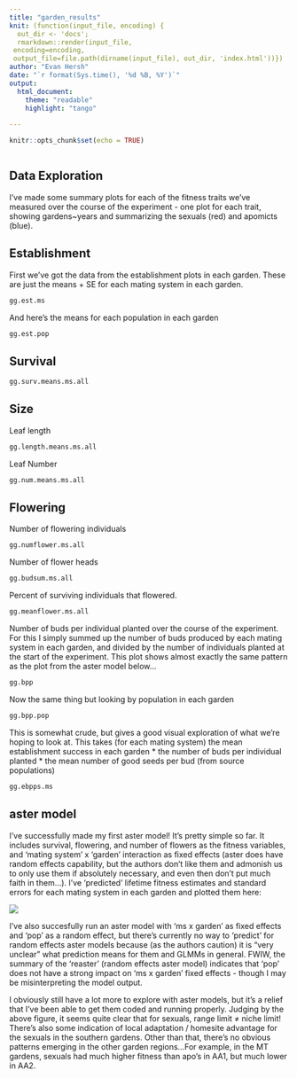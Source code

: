 ```yaml
---
title: "garden_results"
knit: (function(input_file, encoding) {
  out_dir <- 'docs';
  rmarkdown::render(input_file,
 encoding=encoding,
 output_file=file.path(dirname(input_file), out_dir, 'index.html'))})
author: "Evan Hersh"
date: "`r format(Sys.time(), '%d %B, %Y')`"
output: 
  html_document:
    theme: "readable"
    highlight: "tango"
  
---
```

```r
knitr::opts_chunk$set(echo = TRUE)
```

```r
```


## Data Exploration

I've made some summary plots for each of the fitness traits we've measured over the course of the experiment - one plot for each trait, showing gardens~years and summarizing the sexuals (red) and apomicts (blue).

## Establishment

First we've got the data from the establishment plots in each garden. These are just the means + SE for each mating system in each garden.

```r
gg.est.ms
```

And here's the means for each population in each garden

```r
gg.est.pop
```

## Survival

```r
gg.surv.means.ms.all
```

## Size 

Leaf length
```r
gg.length.means.ms.all
```

Leaf Number
```r
gg.num.means.ms.all
```

## Flowering

Number of flowering individuals
```r
gg.numflower.ms.all
```

Number of flower heads
```r
gg.budsum.ms.all
```

Percent of surviving individuals that flowered.
```r
gg.meanflower.ms.all
```

Number of buds per individual planted over the course of the experiment. For this I simply summed up the number of buds produced by each mating system in each garden, and divided by the number of individuals planted at the start of the experiment. This plot shows almost exactly the same pattern as the plot from the aster model below...

```r
gg.bpp
```

Now the same thing but looking by population in each garden

```r
gg.bpp.pop
```

This is somewhat crude, but gives a good visual exploration of what we're hoping to look at. This takes (for each mating system) the mean establishment success in each garden * the number of buds per individual planted * the mean number of good seeds per bud (from source populations)

```r
gg.ebpps.ms
```

## aster model

I've successfully made my first aster model! It's pretty simple so far. It includes survival, flowering, and number of flowers as the fitness variables, and 'mating system' x 'garden' interaction as fixed effects (aster does have random effects capability, but the authors don't like them and admonish us to only use them if absolutely necessary, and even then don't put much faith in them...).   I've 'predicted' lifetime fitness estimates and standard errors for each mating system in each garden and plotted them here:

![](asterplot1.png)

I've also succesfully run an aster model with 'ms x garden' as fixed effects and 'pop' as a random effect, but there's currently no way to 'predict' for random effects aster models because (as the authors caution) it is "very unclear" what prediction means for them and GLMMs in general. FWIW, the summary of the 'reaster' (random effects aster model) indicates that 'pop' does not have a strong impact on 'ms x garden' fixed effects - though I may be misinterpreting the model output. 

I obviously still have a lot more to explore with aster models, but it's a relief that I've been able to get them coded and running properly. Judging by the above figure, it seems quite clear that for sexuals, range limit ≠ niche limit! There's also some indication of local adaptation / homesite advantage for the sexuals in the southern gardens. Other than that, there's no obvious patterns emerging in the other garden regions...For example, in the MT gardens, sexuals had much higher fitness than apo's in AA1, but much lower in AA2. 